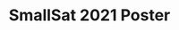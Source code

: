 ---
title: 'SmallSat 2021 Poster'
publishedAt: '2021-08-01'
summary: 'Poster created for the SmallSat 2021 conference.'
by: 'blair3sat'
---